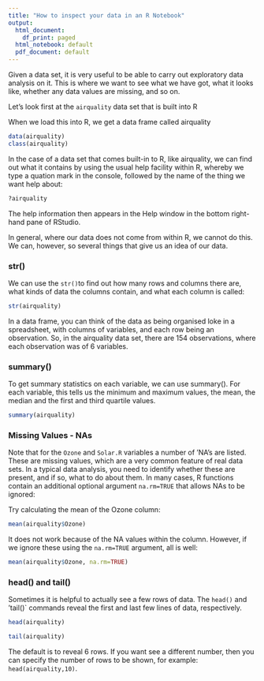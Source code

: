 ```yaml
---
title: "How to inspect your data in an R Notebook"
output:
  html_document:
    df_print: paged
  html_notebook: default
  pdf_document: default
---
```


Given a data set, it is very useful to be able to carry out exploratory data analysis on it. This is where we want to see what we have got, what it looks like, whether any data values are missing, and so on.

Let's look first at the `airquality` data set that is built into R

When we load this into R, we get a data frame called airquality

```r
data(airquality)
class(airquality)
```

In the case of a data set that comes built-in to R, like airquality, we can find out what it contains by using the usual help facility within R, whereby we type a quation mark in the console, followed by the name of the thing we want help about:

```r
?airquality
```

The help information then appears in the Help window in the bottom right-hand pane of RStudio.

In general, where our data does not come from within R, we cannot do this. We can, however, so several things that give us an idea of our data. 

### str()

We can use the `str()`to find out how many rows and columns there are, what kinds of data the columns contain, and what each column is called:

```r
str(airquality)
```

In a data frame, you can think of the data as being organised loke in a spreadsheet, with columns of variables, and each row being an observation. So, in the airquality data set, there are 154 observations, where each observation was of 6 variables.

### summary()
To get summary statistics on each variable, we can use summary(). For each variable, this tells us the minimum and maximum values, the mean, the median and the first and third quartile values.

```r
summary(airquality)
```



### Missing Values - NAs

Note that for the `Ozone` and `Solar.R` variables a number of 'NA's are listed. These are missing values, which are a very common feature of real data sets. In a typical data analysis, you need to identify whether these are present, and if so, what to do about them. In many cases, R functions contain an additional optional argument `na.rm=TRUE` that allows NAs to be ignored:

Try calculating the mean of the Ozone column:

```r
mean(airquality$Ozone)
```
It does not work because of the NA values within the column. However, if we ignore these using the `na.rm=TRUE` argument, all is well:

```r
mean(airquality$Ozone, na.rm=TRUE)
```

### head() and tail()
Sometimes it is helpful to actually see a few rows of data. The `head()` and 'tail()` commands reveal the first and last few lines of data, respectively.

```r
head(airquality)
```

```r
tail(airquality)
```

The default is to reveal 6 rows. If you want see a different number, then you can specify the number of rows to be shown, for example: `head(airquality,10)`.






